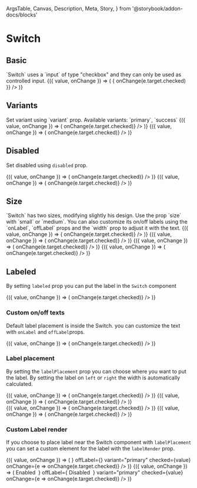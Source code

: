   ArgsTable,
  Canvas,
  Description,
  Meta,
  Story,
} from '@storybook/addon-docs/blocks'

<Meta title="Components/Switch" component={Switch} />

# Switch

## Basic

<Description>
  `Switch` uses a `input` of type &quot;checkbox&quot; and they can only be used
  as controlled input.
</Description>

<Canvas>
  <Story name="basic">
    <ControlValue value={false}>
      {({ value, onChange }) => (
        <Switch
          checked={value}
          name="switch-basic"
          onChange={e => {
            onChange(e.target.checked)
          }}
        />
      )}
    </ControlValue>
  </Story>
</Canvas>

## Variants

<Description>
  Set variant using `variant` prop. Available variants: `primary`, `success`
</Description>

<Canvas>
  <Story name="variants">
    <BlockList>
      <ControlValue value>
        {({ value, onChange }) => (
          <Switch
            variant="primary"
            name="switch-variant-primary"
            checked={value}
            onChange={e => onChange(e.target.checked)}
          />
        )}
      </ControlValue>
      <ControlValue value>
        {({ value, onChange }) => (
          <Switch
            variant="success"
            name="switch-variant-success"
            checked={value}
            onChange={e => onChange(e.target.checked)}
          />
        )}
      </ControlValue>
    </BlockList>
  </Story>
</Canvas>

## Disabled

<Description>Set disabled using `disabled` prop.</Description>

<Canvas>
  <Story name="disabled">
    <BlockList>
      <ControlValue value={false}>
        {({ value, onChange }) => (
          <Switch
            variant="primary"
            name="switch-disabled"
            checked={value}
            disabled
            onChange={e => onChange(e.target.checked)}
          />
        )}
      </ControlValue>
      <ControlValue value>
        {({ value, onChange }) => (
          <Switch
            variant="primary"
            name="switch-disabled-checked"
            checked={value}
            disabled
            onChange={e => onChange(e.target.checked)}
          />
        )}
      </ControlValue>
    </BlockList>
  </Story>
</Canvas>

## Size

<Description>
  `Switch` has two sizes, modifying slightly his design. Use the prop `size`
  with `small` or `medium`. You can also customize its on/off labels using the
  `onLabel`, `offLabel` props and the `width` prop to adjust it with the text.
</Description>

<Canvas>
  <Story name="size">
    <BlockList>
      <ControlValue value={false}>
        {({ value, onChange }) => (
          <Switch
            variant="primary"
            name="switch-variant"
            size="small"
            checked={value}
            onChange={e => onChange(e.target.checked)}
          />
        )}
      </ControlValue>
      <ControlValue value={false}>
        {({ value, onChange }) => (
          <Switch
            name="switch-variant-width"
            variant="primary"
            size="small"
            width={65}
            checked={value}
            onChange={e => onChange(e.target.checked)}
          />
        )}
      </ControlValue>
      <ControlValue value={false}>
        {({ value, onChange }) => (
          <Switch
            name="switch-variant-medium"
            variant="primary"
            size="medium"
            width={120}
            checked={value}
            onChange={e => onChange(e.target.checked)}
          />
        )}
      </ControlValue>
      <ControlValue value={false}>
        {({ value, onChange }) => (
          <Switch
            name="switch-variant-medium-width"
            variant="primary"
            size="medium"
            checked={value}
            onChange={e => onChange(e.target.checked)}
          />
        )}
      </ControlValue>
    </BlockList>
  </Story>
</Canvas>

## Labeled

By setting `labeled` prop you can put the label in the `Switch` component

<Canvas>
  <Story name="labeled-basic">
    <ControlValue value={false}>
      {({ value, onChange }) => (
        <Switch
          name="switch-label"
          labeled
          variant="primary"
          checked={value}
          onChange={e => onChange(e.target.checked)}
        />
      )}
    </ControlValue>
  </Story>
</Canvas>

### Custom on/off texts

Default label placement is inside the Switch. you can customize the text with `onLabel` and `offLabel`props.

<Canvas>
  <Story name="label-inside">
    <ControlValue value>
      {({ value, onChange }) => (
        <Switch
          name="switch-label-custom"
          labeled
          onLabel="YES"
          offLabel="NO"
          variant="primary"
          checked={value}
          onChange={e => onChange(e.target.checked)}
        />
      )}
    </ControlValue>
  </Story>
</Canvas>

### Label placement

By setting the `labelPlacement` prop you can choose where you want to put the label. By setting the label on `left` or `right` the width is automatically calculated.

<Canvas>
  <Story name="label-placement">
    <BlockList>
      <ControlValue value>
        {({ value, onChange }) => (
          <Switch
            name="switch-label-right"
            labelPlacement="right"
            labeled
            variant="primary"
            checked={value}
            onChange={e => onChange(e.target.checked)}
          />
        )}
      </ControlValue>
      <ControlValue value>
        {({ value, onChange }) => (
          <Switch
            name="switch-label-right"
            labelPlacement="right"
            labeled
            width={140}
            variant="primary"
            checked={value}
            onChange={e => onChange(e.target.checked)}
          />
        )}
      </ControlValue>
      <div style={{ display: 'flex', justifyContent: 'space-between' }}>
        <ControlValue value>
          {({ value, onChange }) => (
            <Switch
              name="switch-label-left"
              labeled="left"
              onLabel="CHECKED"
              offLabel="NOT CHECKED"
              variant="primary"
              checked={value}
              onChange={e => onChange(e.target.checked)}
            />
          )}
        </ControlValue>
        <ControlValue value>
          {({ value, onChange }) => (
            <Switch
              name="switch-label-right"
              labeled="right"
              variant="primary"
              checked={value}
              onChange={e => onChange(e.target.checked)}
            />
          )}
        </ControlValue>
      </div>
    </BlockList>
  </Story>
</Canvas>

### Custom Label render

If you choose to place label near the Switch component with `labelPlacement` you can set a custom element for the label with the `labelRender` prop.

<Canvas>
  <Story name="custom-label-render">
    <BlockList>
      <ControlValue value>
        {({ value, onChange }) => (
          <Switch
            name="switch-label-left"
            labeled
            onLabel={<Icon size={24} name="check-circle-outline" />}
            offLabel={<Icon size={24} name="close-circle-outline" />}
            variant="primary"
            checked={value}
            onChange={e => onChange(e.target.checked)}
          />
        )}
      </ControlValue>
      <ControlValue value>
        {({ value, onChange }) => (
          <Switch
            name="switch-label-left"
            labeled="left"
            onLabel={
              <Box
                width={100}
                display="flex"
                alignItems="center"
                justifyContent="flex-end"
              >
                <span>Enabled</span>&nbsp;
                <Icon size={24} name="check-circle-outline" />
              </Box>
            }
            offLabel={
              <Box
                width={100}
                display="flex"
                alignItems="center"
                justifyContent="flex-end"
              >
                <span>Disabled</span>&nbsp;
                <Icon size={24} name="close-circle-outline" />
              </Box>
            }
            variant="primary"
            checked={value}
            onChange={e => onChange(e.target.checked)}
          />
        )}
      </ControlValue>
    </BlockList>
  </Story>
</Canvas>

<ArgsTable of={Switch} />
